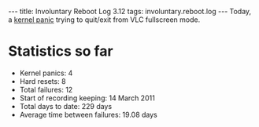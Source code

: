 ---
title: Involuntary Reboot Log 3.12
tags: involuntary.reboot.log
---
Today, a [[kernel panic]] trying to quit/exit from VLC fullscreen mode.

= Statistics so far =

* Kernel panics: 4
* Hard resets: 8
* Total failures: 12
* Start of recording keeping: 14 March 2011
* Total days to date: 229 days
* Average time between failures: 19.08 days
